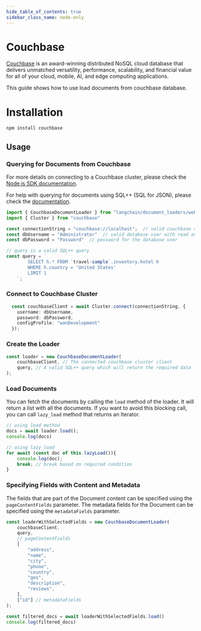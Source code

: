 ```yaml
---
hide_table_of_contents: true
sidebar_class_name: node-only
---
```


# Couchbase

[Couchbase](http://couchbase.com/) is an award-winning distributed NoSQL cloud database that delivers unmatched versatility, performance, scalability, and financial value for all of your cloud, mobile, AI, and edge computing applications.

This guide shows how to use load documents from couchbase database.

# Installation

```bash npm2yarn
npm install couchbase
```


## Usage

### Querying for Documents from Couchbase
For more details on connecting to a Couchbase cluster, please check the [Node.js SDK documentation](https://docs.couchbase.com/nodejs-sdk/current/howtos/managing-connections.html#connection-strings).

For help with querying for documents using SQL++ (SQL for JSON), please check the [documentation](https://docs.couchbase.com/server/current/n1ql/n1ql-language-reference/index.html).

```typescript 
import { CouchbaseDocumentLoader } from "langchain/document_loaders/web/couchbase";
import { Cluster } from "couchbase"

const connectionString = "couchbase://localhost";  // valid couchbase connection string
const dbUsername = "Administrator"  // valid database user with read access to the bucket being queried
const dbPassword = "Password"  // password for the database user

// query is a valid SQL++ query
const query = `
        SELECT h.* FROM `travel-sample`.inventory.hotel h 
        WHERE h.country = 'United States'
        LIMIT 1
    `;
```

### Connect to Couchbase Cluster

```typescript
  const couchbaseClient = await Cluster.connect(connectionString, {
    username: dbUsername,
    password: dbPassword,
    configProfile: "wanDevelopment"
  });

```

### Create the Loader

```typescript
const loader = new CouchbaseDocumentLoader(
    couchbaseClient, // The connected couchbase cluster client
    query, // A valid SQL++ query which will return the required data
);
```

### Load Documents

You can fetch the documents by calling the `load` method of the loader. It will return a list with all the documents. If you want to avoid this blocking call, you can call `lazy_load` method that returns an Iterator.

```typescript
// using load method
docs = await loader.load();
console.log(docs)
```

```typescript
// using lazy_load
for await (const doc of this.lazyLoad()){
    console.log(doc);
    break; // break based on required condition
}
```

### Specifying Fields with Content and Metadata
The fields that are part of the Document content can be specified using the `pageContentFields` parameter.
The metadata fields for the Document can be specified using the `metadataFields` parameter.

```typescript
const loaderWithSelectedFields = new CouchbaseDocumentLoader(
    couchbaseClient,
    query,
    // pageContentFields
    [
        "address",
        "name",
        "city",
        "phone",
        "country",
        "geo",
        "description",
        "reviews",
    ],
    ["id"] // metadataFields
);

const filtered_docs = await loaderWithSelectedFields.load()
console.log(filtered_docs)
```